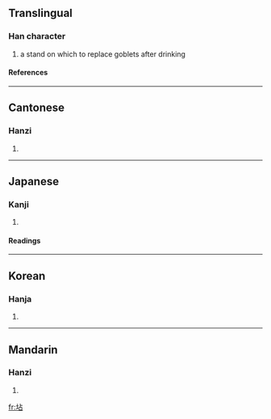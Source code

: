 {{see|店}}

==Translingual==
===Han character===
{{Han char|rn=32|rad=土|as=05|sn=8|four=4116<sub>0</sub>|canj=土卜口 (GYR)}}
# a stand on which to replace goblets after drinking
====References====
{{Han ref|kx=0226.240|dkj=04979|dj=0462.020|hdz=10430.120|uh=576B|ud=22379|bh=CBF5|bd=52213}}
----
==Cantonese==
===Hanzi===
{{yue-hanzi|jyut=|y=dim3}}
# {{defn|Cantonese}}
----
==Japanese==
===Kanji===
{{ja-kanji|grade=|rs=土05}}
# {{defn|Japanese}} 
====Readings====
{{ja-readings|on=[[てん]] (ten), [[ちん]] (chin)|kun=[[さかい]] (sakai)}}
----
==Korean==
===Hanja===
{{ko-hanja|hangeul=점|rv=jeom|mr=chŏm}}
# {{defn|Korean}}
----
==Mandarin==
===Hanzi===
{{cmn-hanzi|pin=[[diàn]] (dian4)|wg=tien<sup>4</sup>}}
# {{defn|Mandarin}}

[[fr:坫]]